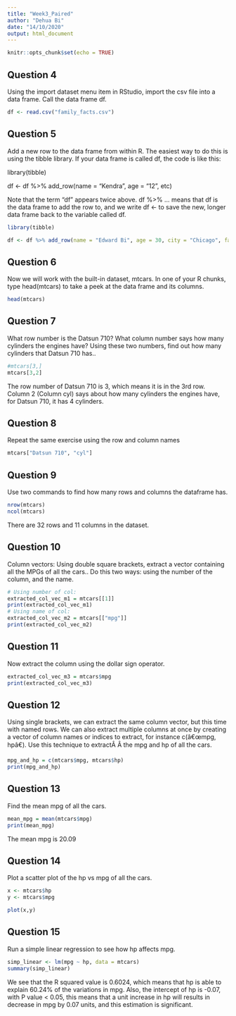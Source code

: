 ---
title: "Week3_Paired"
author: "Dehua Bi"
date: "14/10/2020"
output: html_document
---

```{r setup, include=FALSE}
knitr::opts_chunk$set(echo = TRUE)
```

## Question 4

Using the import dataset menu item in RStudio, import the csv file into a data frame. Call the data frame df.

```{r}
df <- read.csv("family_facts.csv")
```

## Question 5

Add a new row to the data frame from within R. The easiest way to do this is using the tibble library. If your data frame is called df, the code is like this:

library(tibble)

df <-  df %>% add_row(name = “Kendra”, age = “12”, etc)

Note that the term “df” appears twice above. df %>% …  means that df is the data frame to add the row to, and we write df <- to save the new, longer data frame back to the variable called df. 

```{r}
library(tibble)

df <- df %>% add_row(name = "Edward Bi", age = 30, city = "Chicago", favorite.color = "Green", favorite.book = "The great Gatesby", favorite.cuisine = "Korean food")

```

## Question 6

Now we will work with the built-in dataset, mtcars. In one of your R chunks, type head(mtcars) to take a peek at the data frame and its columns.

```{r}
head(mtcars)
```

## Question 7

What row number is the Datsun 710? What column number says how many cylinders the engines have? Using these two numbers, find out how many cylinders that Datsun 710 has..

```{r}
#mtcars[3,]
mtcars[3,2]
```

The row number of Datsun 710 is 3, which means it is in the 3rd row. Column 2 (Column cyl) says about how many cylinders the engines have, for Datsun 710, it has 4 cylinders.

## Question 8

Repeat the same exercise using the row and column names

```{r}
mtcars["Datsun 710", "cyl"]
```

## Question 9

Use two commands to find how many rows and columns the dataframe has.

```{r}
nrow(mtcars)
ncol(mtcars)
```

There are 32 rows and 11 columns in the dataset.

## Question 10

Column vectors: Using double square brackets, extract a vector containing all the MPGs of all the cars.. Do this two ways: using the number of the column, and the name.

```{r}
# Using number of col:
extracted_col_vec_m1 = mtcars[[1]]
print(extracted_col_vec_m1)
# Using name of col:
extracted_col_vec_m2 = mtcars[["mpg"]]
print(extracted_col_vec_m2)
```

## Question 11

Now extract the column using the dollar sign operator.

```{r}
extracted_col_vec_m3 = mtcars$mpg
print(extracted_col_vec_m3)
```

## Question 12

Using single brackets, we can extract the same column vector, but this time with named rows. We can also extract multiple columns at once by creating a vector of column names or indices to extract, for instance c(â€œmpg, hpâ€). Use this technique to extractÂ Â the mpg and hp of all the cars.

```{r}
mpg_and_hp = c(mtcars$mpg, mtcars$hp)
print(mpg_and_hp)
```

## Question 13

Find the mean mpg of all the cars.

```{r}
mean_mpg = mean(mtcars$mpg)
print(mean_mpg)
```

The mean mpg is 20.09

## Question 14

Plot a scatter plot of the hp vs mpg of all the cars.

```{r}
x <- mtcars$hp
y <- mtcars$mpg

plot(x,y)
```

## Question 15

Run a simple linear regression to see how hp affects mpg.

```{r}
simp_linear <- lm(mpg ~ hp, data = mtcars)
summary(simp_linear)
```

We see that the R squared value is 0.6024, which means that hp is able to explain 60.24% of the variations in mpg. Also, the intercept of hp is -0.07, with P value < 0.05, this means that a unit increase in hp will results in decrease in mpg by 0.07 units, and this estimation is significant.